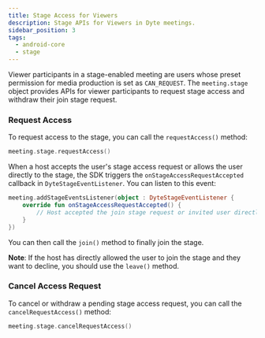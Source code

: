 ```yaml
---
title: Stage Access for Viewers
description: Stage APIs for Viewers in Dyte meetings.
sidebar_position: 3
tags:
  - android-core
  - stage
---
```


Viewer participants in a stage-enabled meeting are users whose preset permission for media production is set as `CAN_REQUEST`.
The `meeting.stage` object provides APIs for viewer participants to request stage access and withdraw their join stage request.

### Request Access

To request access to the stage, you can call the `requestAccess()` method:

```kotlin
meeting.stage.requestAccess()
```

When a host accepts the user's stage access request or allows the user directly to the stage, the SDK triggers the
`onStageAccessRequestAccepted` callback in `DyteStageEventListener`. You can listen to this event:

```kotlin
meeting.addStageEventsListener(object : DyteStageEventListener {
    override fun onStageAccessRequestAccepted() {
        // Host accepted the join stage request or invited user directly to stage
    }
})
```

You can then call the `join()` method to finally join the stage.

**Note**: If the host has directly allowed the user to join the stage and they want to decline, you should use the `leave()` method.

### Cancel Access Request

To cancel or withdraw a pending stage access request, you can call the `cancelRequestAccess()` method:

```kotlin
meeting.stage.cancelRequestAccess()
```
